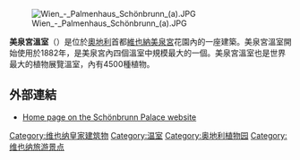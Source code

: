 [[File:Wien_-_Palmenhaus_Schönbrunn_(a).JPG|thumb]]

'''美泉宮溫室'''（{{lang-de|Palmenhaus Schönbrunn}}）是位於[[奧地利|奧地利]]首都[[維也納|維也納]][[美泉宮|美泉宮]]花園內的一座建築。美泉宮溫室開始使用於1882年，是美泉宮內四個溫室中規模最大的一個。美泉宮溫室也是世界最大的植物展覽溫室，內有4500種植物。
==外部連結==
{{Commons category|Palm House (Schönbrunn)}}
*[https://web.archive.org/web/20130817163433/http://www.schoenbrunn.at/?id=312 Home page on the Schönbrunn Palace website] {{de icon}}

[[Category:维也纳皇家建筑物|Category:维也纳皇家建筑物]]
[[Category:温室|Category:温室]]
[[Category:奥地利植物园|Category:奥地利植物园]]
[[Category:维也纳旅游景点|Category:维也纳旅游景点]]